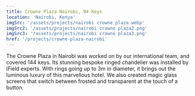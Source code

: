 ```yaml
---
title: Crowne Plaza Nairobi, 94 Keys
location: 'Nairobi, Kenya'
imgSrc: '/assets/projects/nairobi crowne plaza.webp'
imgSrc2: '/assets/projects/nairobi crowne plaza2.png'
imgSrc3: '/assets/projects/nairobi crowne plaza3.png'
href: '/projects/crowne-plaza-nairobi'
---
```


The Crowne Plaza in Nairobi was worked on by our international team, and covered 144 keys.
Its stunning bespoke ringed chandelier was installed by iField experts.
With rings going up to 3m in diameter, it brings out the luminous luxury of this marvellous hotel.
We also created magic glass screens that switch between frosted and transparent at the touch of a button.
